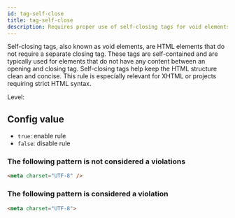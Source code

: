 ```yaml
---
id: tag-self-close
title: tag-self-close
description: Requires proper use of self-closing tags for void elements to maintain valid HTML structure.
---
```



Self-closing tags, also known as void elements, are HTML elements that do not require a separate closing tag. These tags are self-contained and are typically used for elements that do not have any content between an opening and closing tag. Self-closing tags help keep the HTML structure clean and concise. This rule is especially relevant for XHTML or projects requiring strict HTML syntax.

Level: <Badge text="Warning" variant="caution" />

## Config value

- `true`: enable rule
- `false`: disable rule

### The following pattern is **not** considered a violations

```html
<meta charset="UTF-8" />
```

### The following pattern is considered a violation

```html
<meta charset="UTF-8">
```
